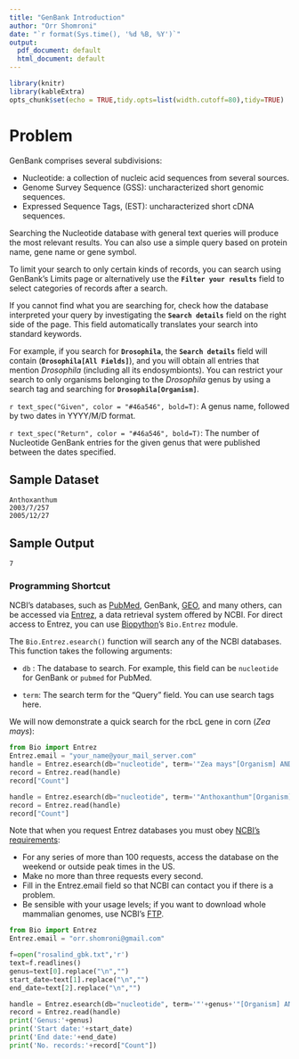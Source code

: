 ```yaml
---
title: "GenBank Introduction"
author: "Orr Shomroni"
date: "`r format(Sys.time(), '%d %B, %Y')`"
output:
  pdf_document: default
  html_document: default
---
```


```r
library(knitr)
library(kableExtra)
opts_chunk$set(echo = TRUE,tidy.opts=list(width.cutoff=80),tidy=TRUE)
```

# Problem

GenBank comprises several subdivisions:

-   Nucleotide: a collection of nucleic acid sequences from several sources.
-   Genome Survey Sequence (GSS): uncharacterized short genomic sequences.
-   Expressed Sequence Tags, (EST): uncharacterized short cDNA sequences.

Searching the Nucleotide database with general text queries will produce the most relevant results. You can also use a simple query based on protein name, gene name or gene symbol.

To limit your search to only certain kinds of records, you can search using GenBank's Limits page or alternatively use the **`Filter your results`** field to select categories of records after a search.

If you cannot find what you are searching for, check how the database interpreted your query by investigating the **`Search details`** field on the right side of the page. This field automatically translates your search into standard keywords.

For example, if you search for **`Drosophila`**, the **`Search details`** field will contain (**`Drosophila[All Fields]`**), and you will obtain all entries that mention *Drosophila* (including all its endosymbionts). You can restrict your search to only organisms belonging to the *Drosophila* genus by using a search tag and searching for **`Drosophila[Organism]`**.

`r text_spec("Given", color = "#46a546", bold=T)`: A genus name, followed by two dates in YYYY/M/D format.

`r text_spec("Return", color = "#46a546", bold=T)`: The number of Nucleotide GenBank entries for the given genus that were published between the dates specified.

## Sample Dataset

    Anthoxanthum
    2003/7/257
    2005/12/27

## Sample Output

    7

### Programming Shortcut

NCBI's databases, such as [PubMed](https://rosalind.info/glossary/pubmed/), GenBank, [GEO](http://www.ncbi.nlm.nih.gov/geo/), and many others, can be accessed via [Entrez](https://rosalind.info/glossary/entrez/), a data retrieval system offered by NCBI. For direct access to Entrez, you can use [Biopython](https://rosalind.info/glossary/biopython/)'s `Bio.Entrez` module.

The `Bio.Entrez.esearch()` function will search any of the NCBI databases. This function takes the following arguments:

-   `db` : The database to search. For example, this field can be `nucleotide` for GenBank or `pubmed` for PubMed.

-   `term`: The search term for the "Query" field. You can use search tags here.

We will now demonstrate a quick search for the rbcL gene in corn (*Zea mays*):

```python
from Bio import Entrez
Entrez.email = "your_name@your_mail_server.com"
handle = Entrez.esearch(db="nucleotide", term='"Zea mays"[Organism] AND rbcL[Gene]')
record = Entrez.read(handle)
record["Count"]

handle = Entrez.esearch(db="nucleotide", term='"Anthoxanthum"[Organism] AND ("2003/07/25"[PDAT] : "2005/12/27"[PDAT])')
record = Entrez.read(handle)
record["Count"]
```
Note that when you request Entrez databases you must obey [NCBI's requirements](http://www.ncbi.nlm.nih.gov/books/NBK25497/#chapter2.Usage_Guidelines_and_Requiremen):

-   For any series of more than 100 requests, access the database on the weekend or outside peak times in the US.
-   Make no more than three requests every second.
-   Fill in the Entrez.email field so that NCBI can contact you if there is a problem.
-   Be sensible with your usage levels; if you want to download whole mammalian genomes, use NCBI's [FTP](http://www.ncbi.nlm.nih.gov/Ftp/).

```python
from Bio import Entrez
Entrez.email = "orr.shomroni@gmail.com"

f=open("rosalind_gbk.txt",'r')
text=f.readlines()
genus=text[0].replace("\n","")
start_date=text[1].replace("\n","")
end_date=text[2].replace("\n","")

handle = Entrez.esearch(db="nucleotide", term='"'+genus+'"[Organism] AND ("'+start_date+'"[PDAT] : "'+end_date+'"[PDAT])')
record = Entrez.read(handle)
print('Genus:'+genus)
print('Start date:'+start_date)
print('End date:'+end_date)
print('No. records:'+record["Count"])
```
